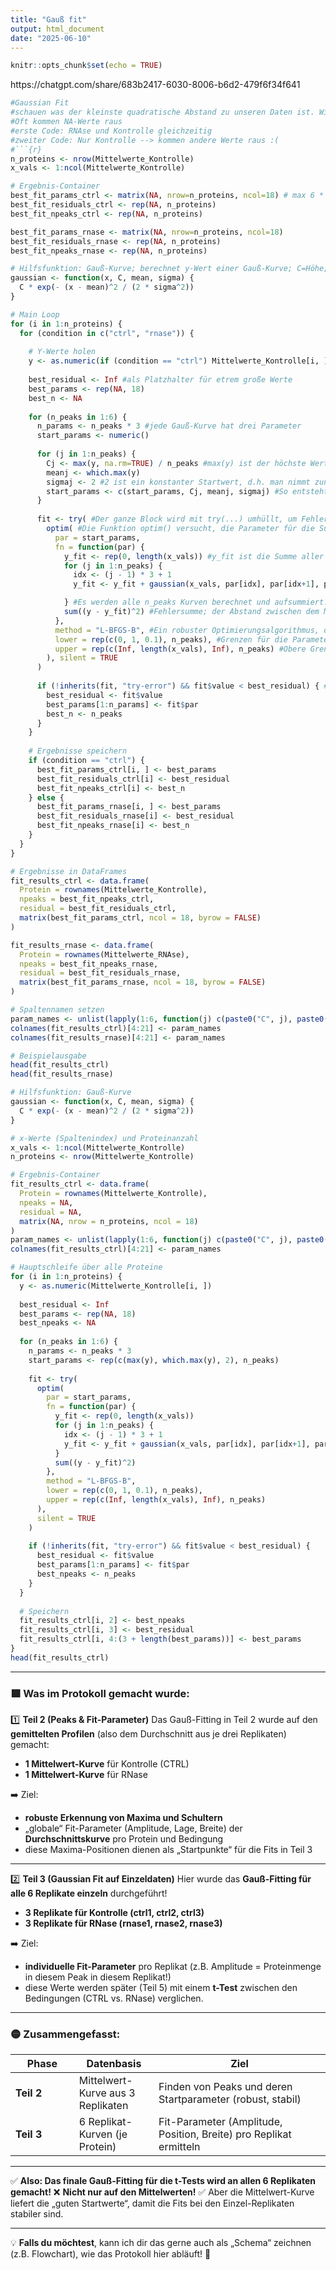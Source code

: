 ```yaml
---
title: "Gauß fit"
output: html_document
date: "2025-06-10"
---
```


```r
knitr::opts_chunk$set(echo = TRUE)
```

https://chatgpt.com/share/683b2417-6030-8006-b6d2-479f6f34f641


```r
#Gaussian Fit
#schauen was der kleinste quadratische Abstand zu unseren Daten ist. Wie viele Gauß-Kurven am besten.
#Oft kommen NA-Werte raus
#erste Code: RNAse und Kontrolle gleichzeitig
#zweiter Code: Nur Kontrolle --> kommen andere Werte raus :(
#```{r}
n_proteins <- nrow(Mittelwerte_Kontrolle)
x_vals <- 1:ncol(Mittelwerte_Kontrolle)

# Ergebnis-Container
best_fit_params_ctrl <- matrix(NA, nrow=n_proteins, ncol=18) # max 6 * (C, mean, sigma)
best_fit_residuals_ctrl <- rep(NA, n_proteins)
best_fit_npeaks_ctrl <- rep(NA, n_proteins)

best_fit_params_rnase <- matrix(NA, nrow=n_proteins, ncol=18)
best_fit_residuals_rnase <- rep(NA, n_proteins)
best_fit_npeaks_rnase <- rep(NA, n_proteins)

# Hilfsfunktion: Gauß-Kurve; berechnet y-Wert einer Gauß-Kurve; C=Höhe; mean = Zentrum des Peaks; sigma = Breite
gaussian <- function(x, C, mean, sigma) {
  C * exp(- (x - mean)^2 / (2 * sigma^2))
}

# Main Loop
for (i in 1:n_proteins) {
  for (condition in c("ctrl", "rnase")) {
    
    # Y-Werte holen
    y <- as.numeric(if (condition == "ctrl") Mittelwerte_Kontrolle[i, ] else Mittelwerte_RNAse[i, ])
    
    best_residual <- Inf #als Platzhalter für etrem große Werte
    best_params <- rep(NA, 18)
    best_n <- NA
    
    for (n_peaks in 1:6) {
      n_params <- n_peaks * 3 #jede Gauß-Kurve hat drei Parameter
      start_params <- numeric()
      
      for (j in 1:n_peaks) {
        Cj <- max(y, na.rm=TRUE) / n_peaks #max(y) ist der höchste Wert im Proteinprofil → stellt die maximale Intensität dar.Die Division durch n_peaks verteilt diese Gesamtintensität gleichmäßig auf alle Peaks.!Das ist ein Startwert, nicht das endgültige Ergebnis – die Optimierung sucht später bessere Werte.!
        meanj <- which.max(y)
        sigmaj <- 2 #2 ist ein konstanter Startwert, d.h. man nimmt zunächst an, dass der Peak eine gewisse Breite hat.Auch dieser Wert wird später durch das Fit-Verfahren optimiert.
        start_params <- c(start_params, Cj, meanj, sigmaj) #So entsteht ein vollständiger Parametervektor mit Länge n_peaks × 3, der dann in optim() als Startwert dient.
      }
      
      fit <- try( #Der ganze Block wird mit try(...) umhüllt, um Fehler bei der Optimierung (z. B. wegen schlechter Startwerte) abzufangen. Wenn ein Fehler passiert, wird kein Abbruch erzeugt, sondern einfach fit als Fehlerobjekt gespeichert (silent = TRUE).
        optim( #Die Funktion optim() versucht, die Parameter für die Summe der Gauß-Kurven so zu optimieren, dass die Differenz zur gemessenen Kurve minimal ist.
          par = start_params,
          fn = function(par) {
            y_fit <- rep(0, length(x_vals)) #y_fit ist die Summe aller Gauß-Kurven, die aktuell mit den Parametern par berechnet werden.
            for (j in 1:n_peaks) {
              idx <- (j - 1) * 3 + 1
              y_fit <- y_fit + gaussian(x_vals, par[idx], par[idx+1], par[idx+2]) #Die Parameter im Vektor par sind in Blöcken von 3 hintereinander gespeichert. gaussian(x_vals, C, mean, sigma) berechnet eine Gauß-Kurve.

            } #Es werden alle n_peaks Kurven berechnet und aufsummiert.
            sum((y - y_fit)^2) #Fehlersumme; der Abstand zwischen dem Modell (y_fit) und den echten Daten (y)
          },
          method = "L-BFGS-B", #Ein robuster Optimierungsalgorithmus, der Grenzen (Bounds) erlaubt.
          lower = rep(c(0, 1, 0.1), n_peaks), #Grenzen für die Parameter (je Kurve):C ≥ 0 → Amplitude darf nicht negativ sein.mean ≥ 1 → Muss innerhalb der x-Werte liegen.sigma ≥ 0.1 → Verhindert zu enge, instabile Peaks.
          upper = rep(c(Inf, length(x_vals), Inf), n_peaks) #Obere Grenzen:C darf beliebig groß werden.mean darf maximal die letzte x-Position sein.sigma ist unbegrenzt.
        ), silent = TRUE
      )
      
      if (!inherits(fit, "try-error") && fit$value < best_residual) { #Prüft, ob bei der Optimierung kein Fehler aufgetreten ist.→ try() gibt ein spezielles Objekt vom Typ "try-error" zurück, wenn etwas schiefläuft.→ Mit !inherits(...) wird sichergestellt, dass der Fit gültig ist.
        best_residual <- fit$value
        best_params[1:n_params] <- fit$par
        best_n <- n_peaks
      }
    }
    
    # Ergebnisse speichern
    if (condition == "ctrl") {
      best_fit_params_ctrl[i, ] <- best_params
      best_fit_residuals_ctrl[i] <- best_residual
      best_fit_npeaks_ctrl[i] <- best_n
    } else {
      best_fit_params_rnase[i, ] <- best_params
      best_fit_residuals_rnase[i] <- best_residual
      best_fit_npeaks_rnase[i] <- best_n
    }
  }
}

# Ergebnisse in DataFrames
fit_results_ctrl <- data.frame(
  Protein = rownames(Mittelwerte_Kontrolle),
  npeaks = best_fit_npeaks_ctrl,
  residual = best_fit_residuals_ctrl,
  matrix(best_fit_params_ctrl, ncol = 18, byrow = FALSE)
)

fit_results_rnase <- data.frame(
  Protein = rownames(Mittelwerte_RNAse),
  npeaks = best_fit_npeaks_rnase,
  residual = best_fit_residuals_rnase,
  matrix(best_fit_params_rnase, ncol = 18, byrow = FALSE)
)

# Spaltennamen setzen
param_names <- unlist(lapply(1:6, function(j) c(paste0("C", j), paste0("mean", j), paste0("sigma", j))))
colnames(fit_results_ctrl)[4:21] <- param_names
colnames(fit_results_rnase)[4:21] <- param_names

# Beispielausgabe
head(fit_results_ctrl)
head(fit_results_rnase)
```


```r
# Hilfsfunktion: Gauß-Kurve
gaussian <- function(x, C, mean, sigma) {
  C * exp(- (x - mean)^2 / (2 * sigma^2))
}

# x-Werte (Spaltenindex) und Proteinanzahl
x_vals <- 1:ncol(Mittelwerte_Kontrolle)
n_proteins <- nrow(Mittelwerte_Kontrolle)

# Ergebnis-Container
fit_results_ctrl <- data.frame(
  Protein = rownames(Mittelwerte_Kontrolle),
  npeaks = NA,
  residual = NA,
  matrix(NA, nrow = n_proteins, ncol = 18)
)
param_names <- unlist(lapply(1:6, function(j) c(paste0("C", j), paste0("mean", j), paste0("sigma", j))))
colnames(fit_results_ctrl)[4:21] <- param_names

# Hauptschleife über alle Proteine
for (i in 1:n_proteins) {
  y <- as.numeric(Mittelwerte_Kontrolle[i, ])
  
  best_residual <- Inf
  best_params <- rep(NA, 18)
  best_npeaks <- NA
  
  for (n_peaks in 1:6) {
    n_params <- n_peaks * 3
    start_params <- rep(c(max(y), which.max(y), 2), n_peaks)
    
    fit <- try(
      optim(
        par = start_params,
        fn = function(par) {
          y_fit <- rep(0, length(x_vals))
          for (j in 1:n_peaks) {
            idx <- (j - 1) * 3 + 1
            y_fit <- y_fit + gaussian(x_vals, par[idx], par[idx+1], par[idx+2])
          }
          sum((y - y_fit)^2)
        },
        method = "L-BFGS-B",
        lower = rep(c(0, 1, 0.1), n_peaks),
        upper = rep(c(Inf, length(x_vals), Inf), n_peaks)
      ),
      silent = TRUE
    )
    
    if (!inherits(fit, "try-error") && fit$value < best_residual) {
      best_residual <- fit$value
      best_params[1:n_params] <- fit$par
      best_npeaks <- n_peaks
    }
  }
  
  # Speichern
  fit_results_ctrl[i, 2] <- best_npeaks
  fit_results_ctrl[i, 3] <- best_residual
  fit_results_ctrl[i, 4:(3 + length(best_params))] <- best_params
}
head(fit_results_ctrl)
```

------------------------------------------------------------------------

### 🟩 **Was im Protokoll gemacht wurde:**

1️⃣ **Teil 2 (Peaks & Fit-Parameter)** Das Gauß-Fitting in Teil 2 wurde auf den **gemittelten Profilen** (also dem Durchschnitt aus je drei Replikaten) gemacht:

-   **1 Mittelwert-Kurve** für Kontrolle (CTRL)
-   **1 Mittelwert-Kurve** für RNase

➡️ Ziel:

-   **robuste Erkennung von Maxima und Schultern**
-   „globale“ Fit-Parameter (Amplitude, Lage, Breite) der **Durchschnittskurve** pro Protein und Bedingung
-   diese Maxima-Positionen dienen als „Startpunkte“ für die Fits in Teil 3

------------------------------------------------------------------------

2️⃣ **Teil 3 (Gaussian Fit auf Einzeldaten)** Hier wurde das **Gauß-Fitting für alle 6 Replikate einzeln** durchgeführt!

-   **3 Replikate für Kontrolle (ctrl1, ctrl2, ctrl3)**
-   **3 Replikate für RNase (rnase1, rnase2, rnase3)**

➡️ Ziel:

-   **individuelle Fit-Parameter** pro Replikat (z.B. Amplitude = Proteinmenge in diesem Peak in diesem Replikat!)
-   diese Werte werden später (Teil 5) mit einem **t-Test** zwischen den Bedingungen (CTRL vs. RNase) verglichen.

------------------------------------------------------------------------

### 🟡 **Zusammengefasst:**

| Phase | Datenbasis | Ziel |
|---------------|------------------|---------------------------------------|
| **Teil 2** | Mittelwert-Kurve aus 3 Replikaten | Finden von Peaks und deren Startparameter (robust, stabil) |
| **Teil 3** | 6 Replikat-Kurven (je Protein) | Fit-Parameter (Amplitude, Position, Breite) pro Replikat ermitteln |

------------------------------------------------------------------------

✅ **Also: Das finale Gauß-Fitting für die t-Tests wird an allen 6 Replikaten gemacht!** ❌ **Nicht nur auf den Mittelwerten!** ✅ Aber die Mittelwert-Kurve liefert die „guten Startwerte“, damit die Fits bei den Einzel-Replikaten stabiler sind.

------------------------------------------------------------------------

💡 **Falls du möchtest**, kann ich dir das gerne auch als „Schema“ zeichnen (z.B. Flowchart), wie das Protokoll hier abläuft! 🚀


